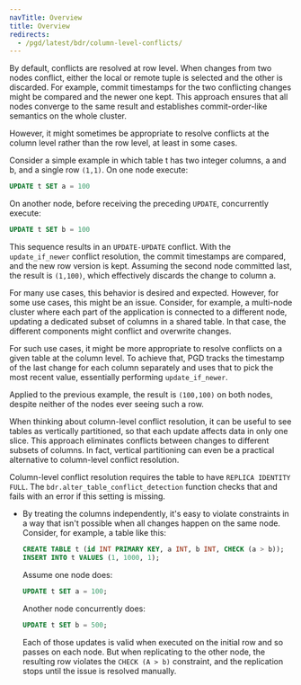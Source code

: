```yaml
---
navTitle: Overview
title: Overview
redirects:
  - /pgd/latest/bdr/column-level-conflicts/
---
```


By default, conflicts are resolved at row level. When changes from two nodes conflict, either the local or remote tuple is selected and the other is discarded. For example, commit timestamps for the two conflicting changes might be compared and the newer one kept. This approach ensures that all nodes converge to the same result and establishes commit-order-like semantics on the whole cluster.

However, it might sometimes be appropriate to resolve conflicts at the column level rather than the row level, at least in some cases.

Consider a simple example in which table t has two integer columns, a and b, and a single row `(1,1)`. On one node execute:

```sql
UPDATE t SET a = 100
```

On another node, before receiving the preceding `UPDATE`, concurrently execute:

```sql
UPDATE t SET b = 100
```

This sequence results in an `UPDATE-UPDATE` conflict. With the `update_if_newer` conflict resolution, the commit timestamps are compared, and the new row version is kept. Assuming the second node committed last, the result is `(1,100)`, which effectively discards the change to column a.

For many use cases, this behavior is desired and expected. However, for some use cases, this might be an issue. Consider, for example, a multi-node cluster where each part of the application is connected to a different node, updating a dedicated subset of columns in a shared table. In that case, the different components might conflict and overwrite changes.

For such use cases, it might be more appropriate to resolve conflicts on a given table at the column level. To achieve that, PGD tracks the timestamp of the last change for each column separately and uses that to pick the most recent value, essentially performing `update_if_newer`.

Applied to the previous example, the result is `(100,100)` on both nodes, despite neither of the nodes ever seeing such a row.

When thinking about column-level conflict resolution, it can be useful to see tables as vertically partitioned, so that each update affects data in only one slice. This approach eliminates conflicts between changes to different subsets of columns. In fact, vertical partitioning can even be a practical alternative to column-level conflict resolution.

Column-level conflict resolution requires the table to have `REPLICA IDENTITY FULL`. The `bdr.alter_table_conflict_detection` function checks that and fails with an error if this setting is missing.




-  By treating the columns independently, it's easy to violate constraints in a way that isn't possible when all changes happen on the same node. Consider, for example, a table like this:

   ```sql
   CREATE TABLE t (id INT PRIMARY KEY, a INT, b INT, CHECK (a > b));
   INSERT INTO t VALUES (1, 1000, 1);
   ```

   Assume one node does:

   ```sql
   UPDATE t SET a = 100;
   ```

   Another node concurrently does:

   ```sql
   UPDATE t SET b = 500;
   ```

   Each of those updates is valid when executed on the initial row and so passes on each node. But when replicating to the other node, the resulting row violates the `CHECK (A > b)` constraint, and the replication stops until the issue is resolved manually.